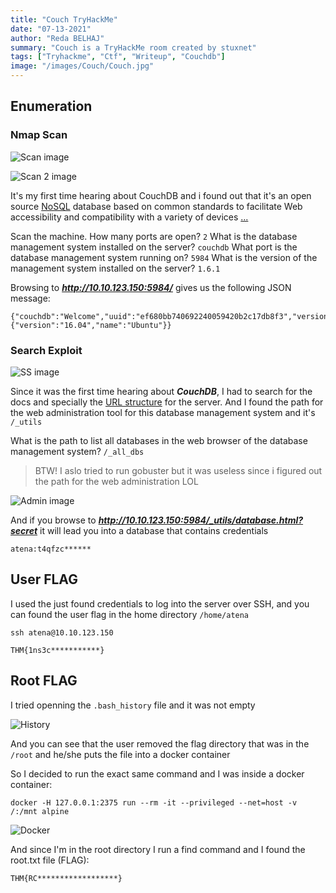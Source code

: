 ```yaml
---
title: "Couch TryHackMe"
date: "07-13-2021"
author: "Reda BELHAJ"
summary: "Couch is a TryHackMe room created by stuxnet"
tags: ["Tryhackme", "Ctf", "Writeup", "Couchdb"]
image: "/images/Couch/Couch.jpg"
---
```


## Enumeration
### Nmap Scan

![Scan image](/images/Couch/scan.jpg)

![Scan 2 image](/images/Couch/scan2.jpg)

It's my first time hearing about CouchDB and i found out that it's an open source [NoSQL](https://searchdatamanagement.techtarget.com/definition/NoSQL-Not-Only-SQL) database based on common standards to facilitate Web accessibility and compatibility with a variety of devices [...](https://searchdatamanagement.techtarget.com/definition/CouchDB)

Scan the machine. How many ports are open? `2`
What is the database management system installed on the server? `couchdb`
What port is the database management system running on? `5984`
What is the version of the management system installed on the server? `1.6.1`

Browsing to ***http://10.10.123.150:5984/*** gives us the following JSON message:

```
{"couchdb":"Welcome","uuid":"ef680bb740692240059420b2c17db8f3","version":"1.6.1","vendor":{"version":"16.04","name":"Ubuntu"}}
```

### Search Exploit

![SS image](/images/Couch/searchsploit.jpg)

Since it was the first time hearing about ***CouchDB***, I had to search for the docs and specially the [URL structure](https://docs.couchdb.org/en/stable/api/index.html) for the server. And I found the path for the web administration tool for this database management system and it's `/_utils` 

What is the path to list all databases in the web browser of the database management system? `/_all_dbs`

>BTW! I aslo tried to run gobuster but it was useless since i figured out the path for the web administration LOL

![Admin image](/images/Couch/admin.jpg)

And if you browse to ***http://10.10.123.150:5984/_utils/database.html?secret*** it will lead you into a database that contains credentials

`atena:t4qfzc******`

## User FLAG

I used the just found credentials to log into the server over SSH, and you can found the user flag in the home directory `/home/atena`

```
ssh atena@10.10.123.150
```

```
THM{1ns3c***********}
```

## Root FLAG

I tried openning the `.bash_history` file and it was not empty 

![History](/images/Couch/history.jpg)

And you can see that the user removed the flag directory that was in the `/root` and he/she puts the file into a docker container

So I decided to run the exact same command and I was inside a docker container:

```
docker -H 127.0.0.1:2375 run --rm -it --privileged --net=host -v /:/mnt alpine
```

![Docker](/images/Couch/docker.jpg)

And since I'm in the root directory I run a find command and I found the root.txt file (FLAG):

```
THM{RC******************}
```